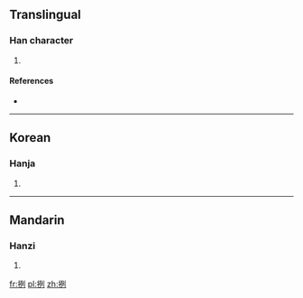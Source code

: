 ==Translingual==

===Han character===
{{Han char|rn=64|rad=手|as=06|sn=9|four=|canj=手一弓弓 (QMNN)}}

# {{defn|Han|sort=手06}}

====References====
* {{Han ref|kx=0430.180|dkj=12056|dj=0780.120|hdz=31868.070|uh=6312|ud=25362}}

----

==Korean==

===Hanja===
{{ko-hanja|hangeul=[[련]]>[[연]]|eumhun=|rv=ryeon>yeon|mr=ryŏn>yŏn|y=lyen>yen}}

# {{defn|lang=ko|sort=手06}}

----

==Mandarin==

===Hanzi===
{{cmn-hanzi|pin=[[liè]] ([[lie4]]), [[wō]] ([[wo1]])|wg=lieh<sup>4</sup>, wo<sup>1</sup>}}

# {{defn|lang=cmn|sort=手06}}

[[fr:挒]]
[[pl:挒]]
[[zh:挒]]